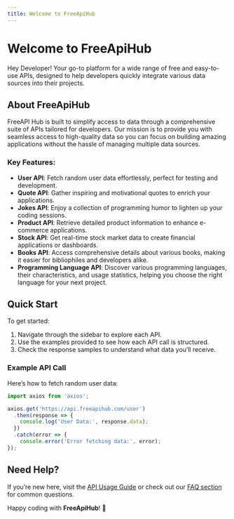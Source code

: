 ```yaml
---
title: Welcome to FreeApiHub
---
```


# Welcome to FreeApiHub

Hey Developer! Your go-to platform for a wide range of free and easy-to-use APIs, designed to help developers quickly integrate various data sources into their projects.

## About FreeApiHub

FreeAPI Hub is built to simplify access to data through a comprehensive suite of APIs tailored for developers. Our mission is to provide you with seamless access to high-quality data so you can focus on building amazing applications without the hassle of managing multiple data sources.

### Key Features:
- **User API**: Fetch random user data effortlessly, perfect for testing and development.
- **Quote API**: Gather inspiring and motivational quotes to enrich your applications.
- **Jokes API**: Enjoy a collection of programming humor to lighten up your coding sessions.
- **Product API**: Retrieve detailed product information to enhance e-commerce applications.
- **Stock API**: Get real-time stock market data to create financial applications or dashboards.
- **Books API**: Access comprehensive details about various books, making it easier for bibliophiles and developers alike.
- **Programming Language API**: Discover various programming languages, their characteristics, and usage statistics, helping you choose the right language for your next project.

## Quick Start

To get started:

1. Navigate through the sidebar to explore each API.
2. Use the examples provided to see how each API call is structured.
3. Check the response samples to understand what data you’ll receive.

### Example API Call

Here’s how to fetch random user data:

```javascript
import axios from 'axios';

axios.get('https://api.freeapihub.com/user')
  .then(response => {
    console.log('User Data:', response.data);
  })
  .catch(error => {
    console.error('Error fetching data:', error);
});
```

## Need Help?

If you’re new here, visit the [API Usage Guide](/docs/guide) or check out our [FAQ section](/docs/faq) for common questions.

Happy coding with **FreeApiHub**! 🚀
